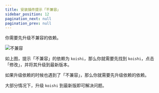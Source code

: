```yaml
---
title: 安装插件提示「不兼容」
sidebar_position: 12
pagination_next: null
pagination_prev: null
---
```



<FaqPre />

你需要先升级不兼容的依赖。

![不兼容](incompatible.png)

如上图，提示「不兼容」的依赖为 `koishi`，那么你就需要先找到 `koishi`，点击「修改」，并将其升级到最新版本。

如果升级依赖的时候也遇到了「不兼容」，那么你就需要先升级依赖的依赖。

大部分情况下，升级 `koishi` 到最新版即可解决问题。

<FaqPost />
